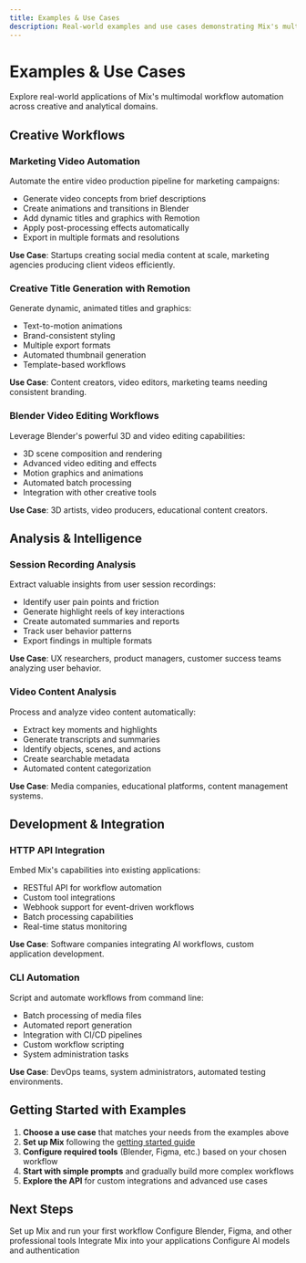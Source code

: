 ```yaml
---
title: Examples & Use Cases
description: Real-world examples and use cases demonstrating Mix's multimodal workflow automation capabilities.
---
```


# Examples & Use Cases

Explore real-world applications of Mix's multimodal workflow automation across creative and analytical domains.

## Creative Workflows

### Marketing Video Automation

Automate the entire video production pipeline for marketing campaigns:

- Generate video concepts from brief descriptions
- Create animations and transitions in Blender
- Add dynamic titles and graphics with Remotion
- Apply post-processing effects automatically
- Export in multiple formats and resolutions

**Use Case**: Startups creating social media content at scale, marketing agencies producing client videos efficiently.

### Creative Title Generation with Remotion

Generate dynamic, animated titles and graphics:

- Text-to-motion animations
- Brand-consistent styling
- Multiple export formats
- Automated thumbnail generation
- Template-based workflows

**Use Case**: Content creators, video editors, marketing teams needing consistent branding.

### Blender Video Editing Workflows

Leverage Blender's powerful 3D and video editing capabilities:

- 3D scene composition and rendering
- Advanced video editing and effects
- Motion graphics and animations
- Automated batch processing
- Integration with other creative tools

**Use Case**: 3D artists, video producers, educational content creators.

## Analysis & Intelligence

### Session Recording Analysis

Extract valuable insights from user session recordings:

- Identify user pain points and friction
- Generate highlight reels of key interactions
- Create automated summaries and reports
- Track user behavior patterns
- Export findings in multiple formats

**Use Case**: UX researchers, product managers, customer success teams analyzing user behavior.

### Video Content Analysis

Process and analyze video content automatically:

- Extract key moments and highlights
- Generate transcripts and summaries
- Identify objects, scenes, and actions
- Create searchable metadata
- Automated content categorization

**Use Case**: Media companies, educational platforms, content management systems.

## Development & Integration

### HTTP API Integration

Embed Mix's capabilities into existing applications:

- RESTful API for workflow automation
- Custom tool integrations
- Webhook support for event-driven workflows
- Batch processing capabilities
- Real-time status monitoring

**Use Case**: Software companies integrating AI workflows, custom application development.

### CLI Automation

Script and automate workflows from command line:

- Batch processing of media files
- Automated report generation
- Integration with CI/CD pipelines
- Custom workflow scripting
- System administration tasks

**Use Case**: DevOps teams, system administrators, automated testing environments.

## Getting Started with Examples

1. **Choose a use case** that matches your needs from the examples above
2. **Set up Mix** following the [getting started guide](/docs/getting-started)
3. **Configure required tools** (Blender, Figma, etc.) based on your chosen workflow
4. **Start with simple prompts** and gradually build more complex workflows
5. **Explore the API** for custom integrations and advanced use cases

## Next Steps

<Cards>
  <Card title="Getting Started" href="/docs/getting-started">
    Set up Mix and run your first workflow
  </Card>
  
  <Card title="Tool Integrations" href="/docs/tools">
    Configure Blender, Figma, and other professional tools
  </Card>
  
  <Card title="API Reference" href="/docs/api">
    Integrate Mix into your applications
  </Card>
  
  <Card title="Configuration" href="/docs/configuration">
    Configure AI models and authentication
  </Card>
</Cards>